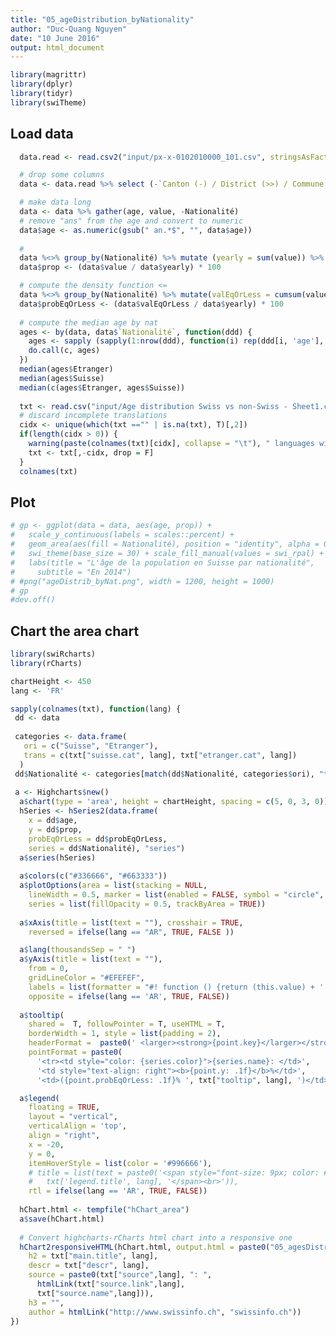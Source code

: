 ```yaml
---
title: "05_ageDistribution_byNationality"
author: "Duc-Quang Nguyen"
date: "10 June 2016"
output: html_document
---
```


```r
library(magrittr)
library(dplyr)
library(tidyr)
library(swiTheme)
```

## Load data
```r
  data.read <- read.csv2("input/px-x-0102010000_101.csv", stringsAsFactors = F, check.names = F, skip = 1, encoding = "latin1")

  # drop some columns
  data <- data.read %>% select (-`Canton (-) / District (>>) / Commune (......)`, -`Type de population`, -`Sexe`, -`Année`)

  # make data long
  data <- data %>% gather(age, value, -Nationalité)
  # remove "ans" from the age and convert to numeric
  data$age <- as.numeric(gsub(" an.*$", "", data$age))
  
  # 
  data %<>% group_by(Nationalité) %>% mutate (yearly = sum(value)) %>% ungroup()
  data$prop <- (data$value / data$yearly) * 100

  # compute the density function <= 
  data %<>% group_by(Nationalité) %>% mutate(valEqOrLess = cumsum(value)) %>% ungroup()
  data$probEqOrLess <- (data$valEqOrLess / data$yearly) * 100
  
  # compute the median age by nat
  ages <- by(data, data$`Nationalité`, function(ddd) {
    ages <- sapply (sapply(1:nrow(ddd), function(i) rep(ddd[i, 'age'], ddd[i, 'value']), USE.NAMES = F), unlist, USE.NAMES = F)
    do.call(c, ages)
  })
  median(ages$Etranger)
  median(ages$Suisse)
  median(c(ages$Etranger, ages$Suisse))
  
  txt <- read.csv("input/Age distribution Swiss vs non-Swiss - Sheet1.csv", row.names = 1, stringsAsFactors = F)
  # discard incomplete translations
  cidx <- unique(which(txt =="" | is.na(txt), T)[,2])
  if(length(cidx > 0)) {
    warning(paste(colnames(txt)[cidx], collapse = "\t"), " languages will be discarded!", "\n")
    txt <- txt[,-cidx, drop = F]
  }
  colnames(txt)
```

## Plot
```r

# gp <- ggplot(data = data, aes(age, prop)) + 
#   scale_y_continuous(labels = scales::percent) +
#   geom_area(aes(fill = Nationalité), position = "identity", alpha = 0.6) + 
#   swi_theme(base_size = 30) + scale_fill_manual(values = swi_rpal) +
#   labs(title = "L'âge de la population en Suisse par nationalité",
#     subtitle = "En 2014")
# #png("ageDistrib_byNat.png", width = 1200, height = 1000)
# gp
#dev.off()
```


## Chart the area chart

```r
library(swiRcharts)
library(rCharts)

chartHeight <- 450
lang <- 'FR'

sapply(colnames(txt), function(lang) {
 dd <- data   
 
 categories <- data.frame(
   ori = c("Suisse", "Etranger"), 
   trans = c(txt["suisse.cat", lang], txt["etranger.cat", lang])
  )
 dd$Nationalité <- categories[match(dd$Nationalité, categories$ori), "trans"]
 
 a <- Highcharts$new()
  a$chart(type = 'area', height = chartHeight, spacing = c(5, 0, 3, 0))
  hSeries <- hSeries2(data.frame(
    x = dd$age,
    y = dd$prop,
    probEqOrLess = dd$probEqOrLess,
    series = dd$Nationalité), "series")
  a$series(hSeries)
  
  a$colors(c("#336666", "#663333"))
  a$plotOptions(area = list(stacking = NULL,
    lineWidth = 0.5, marker = list(enabled = FALSE, symbol = "circle", radius = 1)),
    series = list(fillOpacity = 0.5, trackByArea = TRUE))
  
  a$xAxis(title = list(text = ""), crosshair = TRUE, 
    reversed = ifelse(lang == "AR", TRUE, FALSE ))

  a$lang(thousandsSep = " ")
  a$yAxis(title = list(text = ""),
    from = 0,
    gridLineColor = "#EFEFEF",
    labels = list(formatter = "#! function () {return (this.value) + ' %';} !#", x = -3),
    opposite = ifelse(lang == 'AR', TRUE, FALSE))
  
  a$tooltip(
    shared =  T, followPointer = T, useHTML = T,
    borderWidth = 1, style = list(padding = 2),
    headerFormat =  paste0(' <larger><strong>{point.key}</larger></strong> ', txt["ans", lang], '<table>'),        
    pointFormat = paste0(
      '<tr><td style="color: {series.color}">{series.name}: </td>', 
      '<td style="text-align: right"><b>{point.y: .1f}</b>%</td>', 
      '<td>({point.probEqOrLess: .1f}% ', txt["tooltip", lang], ')</td></tr>'))

  a$legend(
    floating = TRUE,
    layout = "vertical",
    verticalAlign = 'top',
    align = "right",
    x = -20,
    y = 0,
    itemHoverStyle = list(color = '#996666'),
    # title = list(text = paste0('<span style="font-size: 9px; color: #666; font-weight: normal">',
    #   txt['legend.title', lang], '</span><br>')),
    rtl = ifelse(lang == 'AR', TRUE, FALSE))
  
  hChart.html <- tempfile("hChart_area")
  a$save(hChart.html)
  
  # Convert highcharts-rCharts html chart into a responsive one
  hChart2responsiveHTML(hChart.html, output.html = paste0("05_agesDistributionByNationality_", lang, ".html"),
    h2 = txt["main.title", lang], 
    descr = txt["descr", lang],
    source = paste0(txt["source",lang], ": ",
      htmlLink(txt["source.link",lang],
      txt["source.name",lang])),
    h3 = "",
    author = htmlLink("http://www.swissinfo.ch", "swissinfo.ch"))
}) 
  
```
